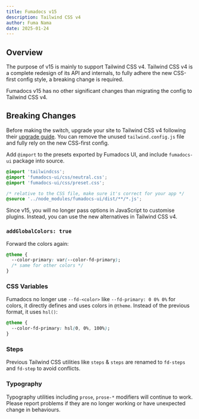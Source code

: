 ```yaml
---
title: Fumadocs v15
description: Tailwind CSS v4
author: Fuma Nama
date: 2025-01-24
---
```


## Overview

The purpose of v15 is mainly to support Tailwind CSS v4.
Tailwind CSS v4 is a complete redesign of its API and internals, to fully adhere the new CSS-first config style, a breaking change is required.

Fumadocs v15 has no other significant changes than migrating the config to Tailwind CSS v4.

## Breaking Changes

Before making the switch, upgrade your site to Tailwind CSS v4 following their [upgrade guide](https://tailwindcss.com/docs/upgrade-guide).
You can remove the unused `tailwind.config.js` file and fully rely on the new CSS-first config.

Add `@import` to the presets exported by Fumadocs UI, and include `fumadocs-ui` package into source.

```css title="Tailwind CSS"
@import 'tailwindcss';
@import 'fumadocs-ui/css/neutral.css';
@import 'fumadocs-ui/css/preset.css';

/* relative to the CSS file, make sure it's correct for your app */
@source '../node_modules/fumadocs-ui/dist/**/*.js';
```

Since v15, you will no longer pass options in JavaScript to customise plugins.
Instead, you can use the new alternatives in Tailwind CSS v4.

### `addGlobalColors: true`

Forward the colors again:

```css
@theme {
  --color-primary: var(--color-fd-primary);
  /* same for other colors */
}
```

### CSS Variables

Fumadocs no longer use `--fd-<color>` like `--fd-primary: 0 0% 0%` for colors, it directly defines and uses colors in `@theme`.
Instead of the previous format, it uses `hsl()`:

```css
@theme {
  --color-fd-primary: hsl(0, 0%, 100%);
}
```

### Steps

Previous Tailwind CSS utilities like `steps` & `steps` are renamed to `fd-steps` and `fd-step` to avoid conflicts.

### Typography

Typography utilities including `prose`, `prose-*` modifiers will continue to work. Please report problems if they are no longer working or have unexpected change in behaviours.
